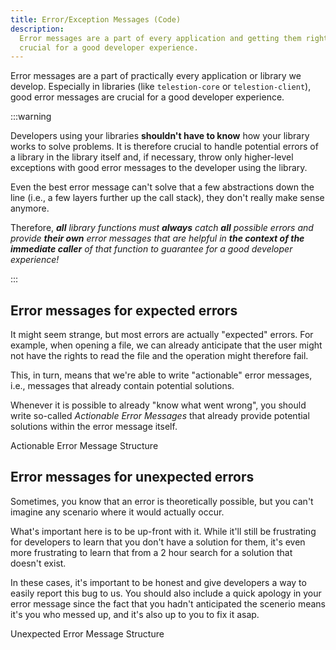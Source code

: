 ```yaml
---
title: Error/Exception Messages (Code)
description:
  Error messages are a part of every application and getting them right is
  crucial for a good developer experience.
---
```


<!--
Concept
=======

=== When to use this template:
Use this template when you need to describe a concept, technology,
or something similar. In other words: whenever you need to write an
article that describes a concept where the concept's name can be the
article's title (e.g., "Vert. x", "Verticle", "Event Bus")

=== When not to use this template:
Do not use these templates for articles that give context on how
to use/approach the topic. Instead, it would be best if you used a guide for that.

Writing a guide and a concept article are not mutually exclusive. Instead,
you should, in most cases, write both, where the concept gives a brief overview
of what it is, and the guide is a longer article explaining best practices on using
it.

E.g.:
Concept: Event Bus
Guide: Interacting with the Event Bus


=== Writing tips:
- Write in the present tense
- Use neutral pronouns (they/them instead of he/she and him/her)
- Be respectful to everyone
- Be aware of the potential for cultural misunderstandings
-->

<!-- Relevant imports: -->


<!-- Brief Description (1-3 lines) of the concept: -->

Error messages are a part of practically every application or library we
develop. Especially in libraries (like `telestion-core` or `telestion-client`),
good error messages are crucial for a good developer experience.

:::warning

Developers using your libraries **shouldn't have to know** how your library
works to solve problems. It is therefore crucial to handle potential errors of a
library in the library itself and, if necessary, throw only higher-level exceptions with good error messages to the developer using the library.

Even the best error message can't solve that a few abstractions down the line
(i.e., a few layers further up the call stack), they don't really make sense
anymore.

Therefore, _**all** library functions must **always** catch **all** possible
errors and provide **their own** error messages that are helpful in **the
context of the immediate caller** of that function to guarantee for a good
developer experience!_

:::

## Error messages for expected errors

It might seem strange, but most errors are actually "expected" errors. For
example, when opening a file, we can already anticipate that the user might not
have the rights to read the file and the operation might therefore fail.

This, in turn, means that we're able to write "actionable" error messages, i.e.,
messages that already contain potential solutions.

Whenever it is possible to already "know what went wrong", you should write
so-called _Actionable Error Messages_ that already provide potential solutions
within the error message itself.

<Reference to="/internal/references/actionable-error-message-structure">
	Actionable Error Message Structure
</Reference>

## Error messages for unexpected errors

Sometimes, you know that an error is theoretically possible, but you can't
imagine any scenario where it would actually occur.

What's important here is to be up-front with it. While it'll still be
frustrating for developers to learn that you don't have a solution for them,
it's even more frustrating to learn that from a 2 hour search for a solution
that doesn't exist.

In these cases, it's important to be honest and give developers a way to easily
report this bug to us. You should also include a quick apology in your error
message since the fact that you hadn't anticipated the scenerio means it's you
who messed up, and it's also up to you to fix it asap.

<Reference to="/internal/references/unexpected-error-message-structure">
	Unexpected Error Message Structure
</Reference>

<!-- ## See also -->

<!--
Snippets
--------

<Reference to="../other-article">
    Relative Link to other article
</Reference>

<Reference to="https://www.example.com">
    Example Website
</Reference>
-->
